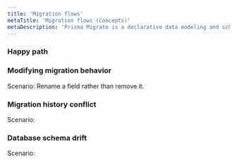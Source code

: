 ```yaml
---
title: 'Migration flows'
metaTitle: 'Migration flows (Concepts)'
metaDescription: 'Prisma Migrate is a declarative data modeling and schema migration tool that is available via the Prisma CLI.'
---
```


<TopBlock></TopBlock>

### Happy path

### Modifying migration behavior

Scenario: Rename a field rather than remove it.

### Migration history conflict

Scenario: 

### Database schema drift

Scenario: 